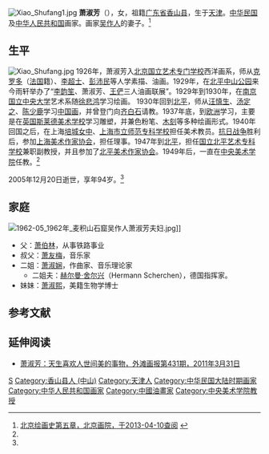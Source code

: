 [[File:Xiao_Shufang1.jpg|thumb]]
'''萧淑芳'''（{{bd|1911年|8月|2005年|12月20日|catIdx=X萧}}），女，祖籍[[广东省|广东省]][[香山县|香山县]]，生于[[天津|天津]]。[[中华民国|中华民国]]及[[中华人民共和国|中华人民共和国]]画家。画家[[吴作人|吴作人]]的妻子。<ref name=xiao>[http://www.bjaa.com.cn/my/58/2008_12_11/1_58_2407_0_0_1228976120895.html 北京绘画史第五章，北京画院，于2013-04-10查阅] {{webarchive|url=https://web.archive.org/web/20101019044053/http://www.bjaa.com.cn/my/58/2008_12_11/1_58_2407_0_0_1228976120895.html |date=2010-10-19 }}</ref>

==生平==
[[File:Xiao_Shufang.jpg|thumb]]
1926年，萧淑芳入[[北京国立艺术专门学校|北京国立艺术专门学校]]西洋画系，师从[[克罗多|克罗多]]（[[法国|法国]]籍）、[[李超士|李超士]]、[[彭沛民|彭沛民]]等人学素描、油画。1929年，在[[北京中山公园|北平中山公园]]来今雨轩举办了“[[李韵笙|李韵笙]]、萧淑芳、[[王俨|王俨]]三人油画联展”。1929年到1930年，在[[南京|南京]][[国立中央大学|国立中央大学]]艺术系随[[徐悲鸿|徐悲鸿]]学习绘画。 1930年回到[[北平|北平]]，师从[[汪慎生|汪慎生]]、[[汤定之|汤定之]]、[[陈少鹿|陈少鹿]]学习[[中国画|中国画]]，并曾登门向[[齐白石|齐白石]]请教。1937年底，到[[欧洲|欧洲]]学习，主要是在[[英国|英国]][[斯莱德美术学校|斯莱德美术学校]]学习雕塑，并兼色粉笔、[[木刻|木刻]]等多种绘画形式。1940年回国之后，在上海[[培城女中|培城女中]]、[[上海市立师范专科学校|上海市立师范专科学校]]担任美术教员。[[抗日战争|抗日战争]]胜利后，参加[[上海美术作家协会|上海美术作家协会]]，担任理事。1947年到[[北平|北平]]，担任[[国立北平艺术专科学校|国立北平艺术专科学校]]兼职副教授，并且参加了[[北平美术作家协会|北平美术作家协会]]。1949年后，一直在[[中央美术学院|中央美术学院]]任教。<ref name=xiao/>

2005年12月20日逝世，享年94岁。<ref name=xiao/>

==家庭==
[[File:1962-05_1962年_麦积山石窟吴作人萧淑芳夫妇.jpg|thumb]]]]
*父：[[萧伯林|萧伯林]]，从事铁路事业
*叔父：[[萧友梅|萧友梅]]，音乐家
*二姐：[[萧淑娴|萧淑娴]]，作曲家、音乐理论家
**二姐夫：[[赫尔曼·舍尔兴|赫尔曼·舍尔兴]]（Hermann Scherchen），德国指挥家。
*妹妹：[[萧淑熙|萧淑熙]]，美籍生物学博士

==参考文献==
{{reflist}}

==延伸阅读==
*[http://www.bundpic.com/link.php?linkid=13976= 萧淑芳：天生喜欢人世间美的事物，外滩画报第431期，2011年3月31日]{{dead link|date=2018年4月 |bot=InternetArchiveBot |fix-attempted=yes }}

{{Authority control}}
{{DEFAULTSORT:X}}
[[Category:萧姓|S]]
[[Category:香山县人_(中山)|Category:香山县人 (中山)]]
[[Category:天津人|Category:天津人]]
[[Category:中华民国大陆时期画家|Category:中华民国大陆时期画家]]
[[Category:中华人民共和国画家|Category:中华人民共和国画家]]
[[Category:中國油畫家|Category:中國油畫家]]
[[Category:中央美术学院教授|Category:中央美术学院教授]]